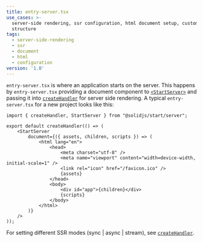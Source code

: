 ```yaml
---
title: entry-server.tsx
use_cases: >-
  server-side rendering, ssr configuration, html document setup, custom document
  structure
tags:
  - server-side-rendering
  - ssr
  - document
  - html
  - configuration
version: '1.0'
---
```


`entry-server.tsx` is where an application starts on the server.
This happens by `entry-server.tsx` providing a document component to [`<StartServer>`](/solid-start/reference/server/start-server) and passing it into [`createHandler`](/solid-start/reference/server/create-handler) for server side rendering.
 A typical `entry-server.tsx` for a new project looks like this:

```tsx
import { createHandler, StartServer } from "@solidjs/start/server";

export default createHandler(() => (
	<StartServer
		document={({ assets, children, scripts }) => (
			<html lang="en">
				<head>
					<meta charset="utf-8" />
					<meta name="viewport" content="width=device-width, initial-scale=1" />
					<link rel="icon" href="/favicon.ico" />
					{assets}
				</head>
				<body>
					<div id="app">{children}</div>
					{scripts}
				</body>
			</html>
		)}
	/>
));
```

For setting different SSR modes (sync | async | stream), see [`createHandler`](/solid-start/reference/server/create-handler).
